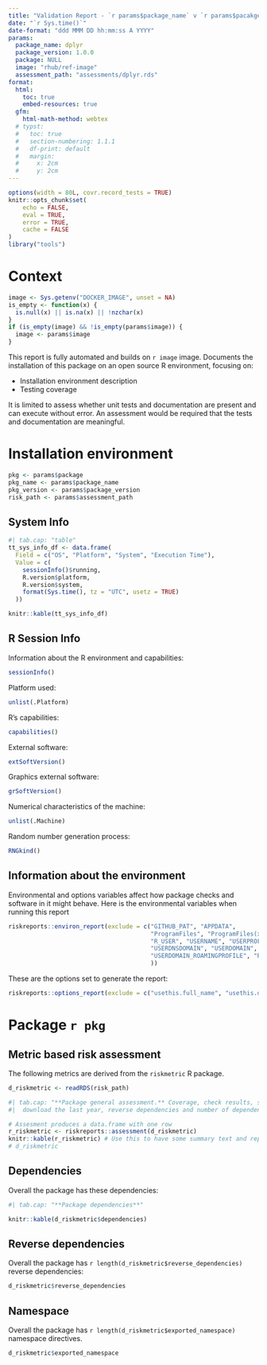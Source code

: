 ```yaml
---
title: "Validation Report - `r params$package_name` v `r params$pacakge_version`"
date: "`r Sys.time()`"
date-format: "ddd MMM DD hh:mm:ss A YYYY"
params:
  package_name: dplyr
  package_version: 1.0.0
  package: NULL
  image: "rhub/ref-image"
  assessment_path: "assessments/dplyr.rds"
format:
  html: 
    toc: true  
    embed-resources: true
  gfm:
    html-math-method: webtex    
  # typst:
  #   toc: true
  #   section-numbering: 1.1.1
  #   df-print: default
  #   margin:
  #     x: 2cm
  #     y: 2cm
---
```


```r
options(width = 80L, covr.record_tests = TRUE)
knitr::opts_chunk$set(
    echo = FALSE,
    eval = TRUE,
    error = TRUE,
    cache = FALSE
)
library("tools")
```

# Context


```r
image <- Sys.getenv("DOCKER_IMAGE", unset = NA)
is_empty <- function(x) {
  is.null(x) || is.na(x) || !nzchar(x)
}
if (is_empty(image) && !is_empty(params$image)) {
  image <- params$image
}
```

This report is fully automated and builds on `r image` image.
Documents the installation of this package on an open source R environment, focusing on:

- Installation environment description
- Testing coverage

It is limited to assess whether unit tests and documentation are present and can execute without error. 
An assessment would be required that the tests and documentation are meaningful. 

# Installation environment

```r
pkg <- params$package
pkg_name <- params$package_name
pkg_version <- params$package_version
risk_path <- params$assessment_path
```


## System Info

```r
#| tab.cap: "table"
tt_sys_info_df <- data.frame(
  Field = c("OS", "Platform", "System", "Execution Time"),
  Value = c(
    sessionInfo()$running,
    R.version$platform,
    R.version$system,
    format(Sys.time(), tz = "UTC", usetz = TRUE)
  ))

knitr::kable(tt_sys_info_df)
```

## R Session Info

Information about the R environment and capabilities:

```r
sessionInfo()
```

Platform used:

```r
unlist(.Platform)
```

R's capabilities:

```r
capabilities()
```

External software:

```r
extSoftVersion()
```

Graphics external software:

```r
grSoftVersion()
```

Numerical characteristics of the machine:

```r
unlist(.Machine)
```


Random number generation process:

```r
RNGkind()
```


## Information about the environment

Environmental and options variables affect how package checks and software in it might behave.
Here is the environmental variables when running this report

```r
riskreports::environ_report(exclude = c("GITHUB_PAT", "APPDATA", 
                                        "ProgramFiles", "ProgramFiles(x86)",
                                        "R_USER", "USERNAME", "USERPROFILE", 
                                        "USERDNSDOMAIN", "USERDOMAIN", 
                                        "USERDOMAIN_ROAMINGPROFILE", "R_DptShare"              
                                        ))
```

These are the options set to generate the report:

```r
riskreports::options_report(exclude = c("usethis.full_name", "usethis.description", "usethis.destdir"))
```


# Package `r pkg`

## Metric based risk assessment

The following metrics are derived from the `riskmetric` R package.

```r
d_riskmetric <- readRDS(risk_path)
```


```r
#| tab.cap: "**Package general assessment.** Coverage, check results, size, 
#|  download the last year, reverse dependencies and number of dependencies."

# Assesment produces a data.frame with one row
r_riskmetric <- riskreports::assessment(d_riskmetric)
knitr::kable(r_riskmetric) # Use this to have some summary text and report it.
# d_riskmetric
```


## Dependencies

Overall the package has these dependencies:

```r
#| tab.cap: "**Package dependencies**"

knitr::kable(d_riskmetric$dependencies)
```

## Reverse dependencies

Overall the package has `r length(d_riskmetric$reverse_dependencies)` reverse dependencies:

```r
d_riskmetric$reverse_dependencies
```

## Namespace

Overall the package has `r length(d_riskmetric$exported_namespace)` namespace directives.

```r
d_riskmetric$exported_namespace
```

